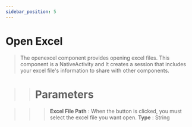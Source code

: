```yaml
---
sidebar_position: 5
---
```


# Open Excel

> The openexcel component provides opening excel files. This component is a NativeActivity and It creates a session that includes your excel file's information to share with other components.

>> # Parameters

>>> **Excel File Path** : When the button is clicked, you must select the excel file you want open. **Type** : String
